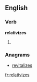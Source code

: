 
==English==

===Verb===
'''relativizes'''

# {{third-person singular of|[[relativize]]}}

===Anagrams===
* [[revitalizes#English|revitalizes]]

[[fr:relativizes]]
